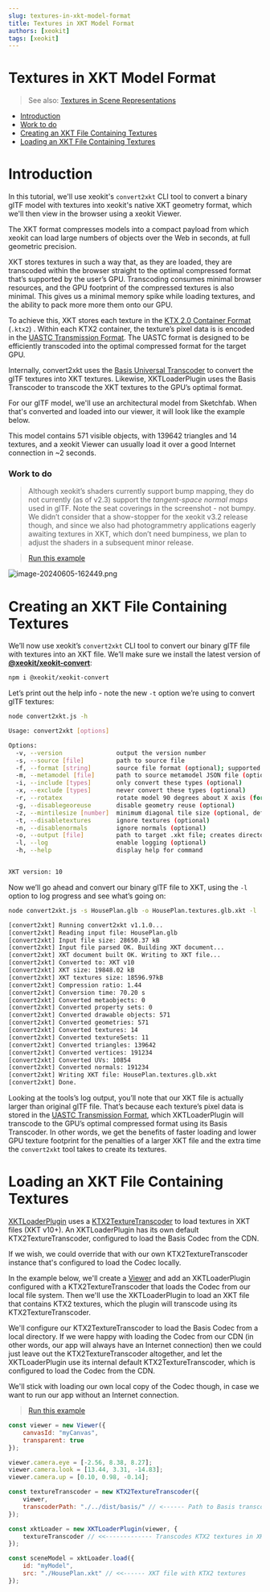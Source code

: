 ```yaml
---
slug: textures-in-xkt-model-format
title: Textures in XKT Model Format
authors: [xeokit]
tags: [xeokit]
---
```


# Textures in XKT Model Format


> See also: [Textures in Scene Representations](/blog/textures-in-scene-representations)

- [Introduction](#introduction)
-   [Work to do](#work-to-do)
- [Creating an XKT File Containing Textures](#creating-an-xkt-file-containing-textures)
- [Loading an XKT File Containing Textures](#loading-an-xkt-file-containing-textures)

# Introduction

In this tutorial, we'll use xeokit's `convert2xkt` CLI tool to convert a binary glTF model with textures into xeokit's native XKT geometry format, which we'll then view in the browser using a xeokit Viewer.

The XKT format compresses models into a compact payload from which xeokit can load large numbers of objects over the Web in seconds, at full geometric precision.

XKT stores textures in such a way that, as they are loaded, they are transcoded within the browser straight to the optimal compressed format that’s supported by the user’s GPU. Transcoding consumes minimal browser resources, and the GPU footprint of the compressed textures is also minimal. This gives us a minimal memory spike while loading textures, and the ability to pack more more them onto our GPU.

To achieve this, XKT stores each texture in the [KTX 2.0 Container Format](https://github.khronos.org/KTX-Specification/) (`.ktx2`) . Within each KTX2 container, the texture’s pixel data is is encoded in the [UASTC Transmission Format](https://github.com/BinomialLLC/basis_universal/wiki/UASTC-Texture-Specification). The UASTC format is designed to be efficiently transcoded into the optimal compressed format for the target GPU.

Internally, convert2xkt uses the [Basis Universal Transcoder](https://github.com/xeokit/xeokit-sdk/tree/master/dist/basis) to convert the glTF textures into XKT textures. Likewise, XKTLoaderPlugin uses the Basis Transcoder to transcode the XKT textures to the GPU’s optimal format.

For our glTF model, we'll use an architectural model from Sketchfab. When that's converted and loaded into our viewer, it will look like the example below.

This model contains 571 visible objects, with 139642 triangles and 14 textures, and a xeokit Viewer can usually load it over a good Internet connection in ~2 seconds.

### Work to do


> Although xeokit’s shaders currently support bump mapping, they do not currently (as of v2.3) support the *tangent-space normal maps* used in glTF. Note the seat coverings in the screenshot - not bumpy. We didn’t consider that a show-stopper for the xeokit v3.2 release though, and since we also had photogrammetry applications eagerly awaiting textures in XKT, which don’t need bumpiness, we plan to adjust the shaders in a subsequent minor release.


> [Run this example](https://xeokit.github.io/xeokit-sdk/examples/#loading_XKT_HousePlan)

![image-20240605-162449.png](./attachments/image-20240605-162449.png)

# Creating an XKT File Containing Textures

We’ll now use xeokit’s `convert2xkt` CLI tool to convert our binary glTF file with textures into an XKT file. We’ll make sure we install the latest version of [**@xeokit/xeokit-convert**](https://www.npmjs.com/package/@xeokit/xeokit-convert):

```bash
npm i @xeokit/xeokit-convert
```

Let’s print out the help info - note the new `-t` option we’re using to convert glTF textures:

```bash
node convert2xkt.js -h

Usage: convert2xkt [options]

Options:
  -v, --version               output the version number
  -s, --source [file]         path to source file
  -f, --format [string]       source file format (optional); supported formats are gltf, ifc, laz, las, pcd, ply, stl and cityjson
  -m, --metamodel [file]      path to source metamodel JSON file (optional)
  -i, --include [types]       only convert these types (optional)
  -x, --exclude [types]       never convert these types (optional)
  -r, --rotatex               rotate model 90 degrees about X axis (for las and cityjson)
  -g, --disablegeoreuse       disable geometry reuse (optional)
  -z, --mintilesize [number]  minimum diagonal tile size (optional, default 500)
  -t, --disabletextures       ignore textures (optional)
  -n, --disablenormals        ignore normals (optional)
  -o, --output [file]         path to target .xkt file; creates directories on path automatically if not existing
  -l, --log                   enable logging (optional)
  -h, --help                  display help for command


XKT version: 10
```

Now we’ll go ahead and convert our binary glTF file to XKT, using the `-l` option to log progress and see what’s going on:

```bash
node convert2xkt.js -s HousePlan.glb -o HousePlan.textures.glb.xkt -l

[convert2xkt] Running convert2xkt v1.1.0...
[convert2xkt] Reading input file: HousePlan.glb
[convert2xkt] Input file size: 28650.37 kB
[convert2xkt] Input file parsed OK. Building XKT document...
[convert2xkt] XKT document built OK. Writing to XKT file...
[convert2xkt] Converted to: XKT v10
[convert2xkt] XKT size: 19848.02 kB
[convert2xkt] XKT textures size: 18596.97kB
[convert2xkt] Compression ratio: 1.44
[convert2xkt] Conversion time: 70.20 s
[convert2xkt] Converted metaobjects: 0
[convert2xkt] Converted property sets: 0
[convert2xkt] Converted drawable objects: 571
[convert2xkt] Converted geometries: 571
[convert2xkt] Converted textures: 14
[convert2xkt] Converted textureSets: 11
[convert2xkt] Converted triangles: 139642
[convert2xkt] Converted vertices: 191234
[convert2xkt] Converted UVs: 10854
[convert2xkt] Converted normals: 191234
[convert2xkt] Writing XKT file: HousePlan.textures.glb.xkt
[convert2xkt] Done.
```

Looking at the tools’s log output, you’ll note that our XKT file is actually larger than original glTF file. That’s because each texture’s pixel data is stored in the [UASTC Transmission Format](https://github.com/BinomialLLC/basis_universal/wiki/UASTC-Texture-Specification), which XKTLoaderPlugin will transcode to the GPU’s optimal compressed format using its Basis Transcoder. In other words, we get the benefits of faster loading and lower GPU texture footprint for the penalties of a larger XKT file and the extra time the `convert2xkt` tool takes to create its textures.

# Loading an XKT File Containing Textures

[XKTLoaderPlugin](https://xeokit.github.io/xeokit-sdk/docs/class/src/plugins/XKTLoaderPlugin/XKTLoaderPlugin.js~XKTLoaderPlugin.html) uses a [KTX2TextureTranscoder](https://xeokit.github.io/xeokit-sdk/docs/class/src/viewer/scene/utils/textureTranscoders/KTX2TextureTranscoder/KTX2TextureTranscoder.js~KTX2TextureTranscoder.html) to load textures in XKT files (XKT v10+). An XKTLoaderPlugin has its own default KTX2TextureTranscoder, configured to load the Basis Codec from the CDN.

If we wish, we could override that with our own KTX2TextureTranscoder instance that's configured to load the Codec locally.

In the example below, we'll create a [Viewer](https://xeokit.github.io/xeokit-sdk/docs/class/src/viewer/Viewer.js~Viewer.html) and add an XKTLoaderPlugin configured with a KTX2TextureTranscoder that loads the Codec from our local file system. Then we'll use the XKTLoaderPlugin to load an XKT file that contains KTX2 textures, which the plugin will transcode using its KTX2TextureTranscoder.

We'll configure our KTX2TextureTranscoder to load the Basis Codec from a local directory. If we were happy with loading the Codec from our CDN (in other words, our app will always have an Internet connection) then we could just leave out the KTX2TextureTranscoder altogether, and let the XKTLoaderPlugin use its internal default KTX2TextureTranscoder, which is configured to load the Codec from the CDN.

We'll stick with loading our own local copy of the Codec though, in case we want to run our app without an Internet connection.


> [Run this example](https://xeokit.github.io/xeokit-sdk/examples/#loading_XKT_HousePlan)

```js
const viewer = new Viewer({
    canvasId: "myCanvas",
    transparent: true
});

viewer.camera.eye = [-2.56, 8.38, 8.27];
viewer.camera.look = [13.44, 3.31, -14.83];
viewer.camera.up = [0.10, 0.98, -0.14];

const textureTranscoder = new KTX2TextureTranscoder({
    viewer,
    transcoderPath: "./../dist/basis/" // <------ Path to Basis transcoder
});

const xktLoader = new XKTLoaderPlugin(viewer, {
    textureTranscoder // <<------------- Transcodes KTX2 textures in XKT files
});

const sceneModel = xktLoader.load({
    id: "myModel",
    src: "./HousePlan.xkt" // <<------ XKT file with KTX2 textures
});
```
